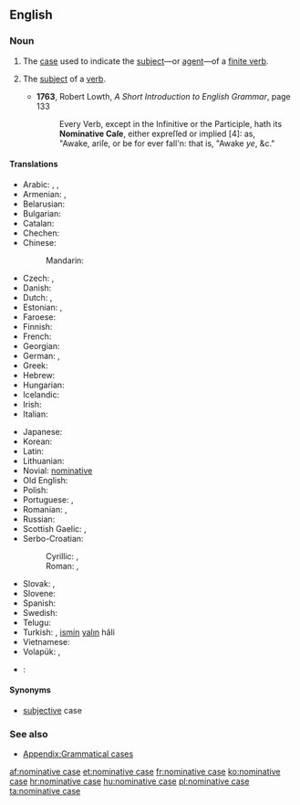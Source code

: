 ==English==
{{wikipedia}}

===Noun===
{{en-noun|sg=[[nominative]] [[case]]}}

# {{grammar}} The [[case]] used to indicate the [[subject]]—or [[agent]]—of a [[finite verb]].
# {{obsolete|grammar}} The [[subject]] of a [[verb]].
#* '''1763''', Robert Lowth, ''A Short Introduction to English Grammar'', page 133
#*: Every Verb, except in the Infinitive or the Participle, hath its '''Nominative Caſe''', either expreſſed or implied [4]: as,<br/>"Awake, ariſe, or be for ever fall'n: that is, "Awake ''ye'', &c."

====Translations====
{{trans-top|case used to indicate the subject}}
* Arabic: {{t-|ar|حالة الرفع|f|tr=Haalat al-ráf`}}, {{IPAchar|(ħáːltu r-ráfʕu)}} {{f}},  {{t-|ar|مرفوع|m|tr=marfuu`}}
* Armenian: {{t-|hy|ուղղական հոլով|tr=uġġakan holov}}, {{t-|hy|ուղղական|tr=uġġakan}}
* Belarusian: {{t-|be|назоўны склон|m|tr=nazowny sklon|xs=Belarusian}}
* Bulgarian: {{t-|bg|именителен падеж|m|tr=imenítelen padéž}}
* Catalan: {{t-|ca|cas nominatiu|m}}
* Chechen: {{tø|ce|цIерниг дожар}}
* Chinese:
*: Mandarin: {{t-|cmn|主格|tr=zhǔgé|sc=Hani}}
* Czech: {{t+|cs|nominativ|m}}, {{t-|cs|první pád|m}}
* Danish: {{t+|da|nominativ}}
* Dutch: {{t+|nl|eerste naamval|m}}, {{t+|nl|nominatief|m}}
* Estonian: {{t+|et|nimetav kääne}}, {{t+|et|nominatiiv}}
* Faroese: {{t+|fo|hvørfall|n|xs=Faroese}}
* Finnish: {{t+|fi|nominatiivi}}
* French: {{t+|fr|nominatif|m}}
* Georgian: {{t+|ka|სახელობითი|tr=saxelobit'i|sc=Geor|xs=Georgian}}
* German: {{t+|de|Nominativ|m}}, {{t+|de|Wer-Fall|m}}
* Greek: {{t+|el|ονομαστική|f|tr=onomastikí}}
* Hebrew: {{t+|he|נושא|m|tr=nosé}}
* Hungarian: {{t+|hu|alanyeset}}
* Icelandic: {{t+|is|nefnifall|n}}
* Irish: {{t+|ga|ainmneach|m}}
* Italian: {{t+|it|nominativo|m}}
{{trans-mid}}
* Japanese: {{t+|ja|主格|tr=[[しゅかく]], shukaku}}
* Korean: {{t+|ko|주격|tr=主格,ju-gyeok}}
* Latin: {{t-|la|casus nominativus|m}}
* Lithuanian: {{t+|lt|vardininkas|m|xs=Lithuanian}}
* Novial: [[nominative]]
* Old English: {{t-|ang|nemniendlic cásus|xs=Old English}}
* Polish: {{t+|pl|mianownik|m}}
* Portuguese: {{t-|pt|caso nominativo|m}}, {{t+|pt|nominativo|m}}
* Romanian: {{t-|ro|caz nominativ|n}}, {{t-|ro|nominativ|n}}
* Russian: {{t+|ru|именительный падеж|m|tr=imenítel’nyj padéž}}
* Scottish Gaelic: {{t-|gd|tuiseal ainmneach|m}}, {{t-|gd|ainmneach}}
* Serbo-Croatian:
*: Cyrillic: {{t-|sh|номинатив|m|alt=но̏минатӣв|sc=Cyrl|xs=Serbo-Croatian}}, {{t-|sh|први падеж|m|alt=пр̀ви па́деж|sc=Cyrl|xs=Serbo-Croatian}}
*: Roman: {{t-|sh|nominativ|m|alt=nȍminatīv|xs=Serbo-Croatian}}, {{t-|sh|prvi padež|m|alt=pr̀vi pádež|xs=Serbo-Croatian}}
* Slovak: {{t-|sk|prvý pád|m}}, {{t+|sk|nominatív|m}}
* Slovene: {{t+|sl|imenovalnik|m}}
* Spanish: {{t-|es|caso nominativo|m}}
* Swedish: {{t+|sv|nominativ|c}}
* Telugu: {{t+|te|కర్త}}
* Turkish: {{t-|tr|yalın hal|alt=yalın hâl}}, [[ismin]] [[yalın]] hâli
* Vietnamese: {{t-|vi|nguyên cách|xs=Vietnamese}}
* Volapük: {{t-|vo|kimfal|xs=Volapük}}, {{t+|vo|nominatif}}
{{trans-bottom}}

{{checktrans-top}}
* {{ttbc|Arabic}}: {{Arab|[[حالة الرفع|حَالةُ الرَّفْع]]}} {{unicode|(ħáːltu r-ráfʕu)}} {{f}}
{{trans-bottom}}

====Synonyms====
* [[subjective]] case

===See also===
* [[Appendix:Grammatical cases]]

[[af:nominative case]]
[[et:nominative case]]
[[fr:nominative case]]
[[ko:nominative case]]
[[hr:nominative case]]
[[hu:nominative case]]
[[pl:nominative case]]
[[ta:nominative case]]